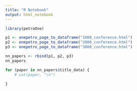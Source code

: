 ```yaml
---
title: "R Notebook"
output: html_notebook
---
```


```r
library(petroOne)

p1 <- onepetro_page_to_dataframe("1000_conference.html")
p2 <- onepetro_page_to_dataframe("2000_conference.html")
p3 <- onepetro_page_to_dataframe("3000_conference.html")

nn_papers <- rbind(p1, p2, p3)
nn_papers
```


```r
for (paper in nn_papers$title_data) {
    # cat(paper, "\n")
    
}
```

